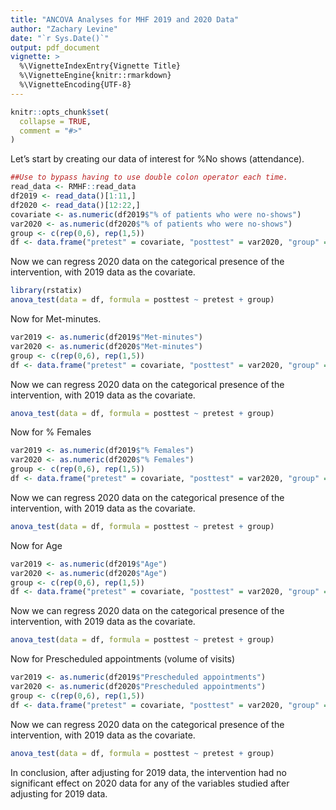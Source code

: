 ```yaml
---
title: "ANCOVA Analyses for MHF 2019 and 2020 Data"
author: "Zachary Levine"
date: "`r Sys.Date()`"
output: pdf_document
vignette: >
  %\VignetteIndexEntry{Vignette Title}
  %\VignetteEngine{knitr::rmarkdown}
  %\VignetteEncoding{UTF-8}
---
```


```r
knitr::opts_chunk$set(
  collapse = TRUE,
  comment = "#>"
)
```

Let's start by creating our data of interest for %No shows (attendance).

```r
##Use to bypass having to use double colon operator each time.
read_data <- RMHF::read_data
df2019 <- read_data()[1:11,]
df2020 <- read_data()[12:22,]
covariate <- as.numeric(df2019$"% of patients who were no-shows")
var2020 <- as.numeric(df2020$"% of patients who were no-shows")
group <- c(rep(0,6), rep(1,5))
df <- data.frame("pretest" = covariate, "posttest" = var2020, "group" = group, stringsAsFactors = FALSE)
```
Now we can regress 2020 data on the categorical presence of the intervention, with 2019 data as the covariate.
```r
library(rstatix)
anova_test(data = df, formula = posttest ~ pretest + group)
```

Now for Met-minutes.

```r
var2019 <- as.numeric(df2019$"Met-minutes")
var2020 <- as.numeric(df2020$"Met-minutes")
group <- c(rep(0,6), rep(1,5))
df <- data.frame("pretest" = covariate, "posttest" = var2020, "group" = group, stringsAsFactors = FALSE)
```
Now we can regress 2020 data on the categorical presence of the intervention, with 2019 data as the covariate.
```r
anova_test(data = df, formula = posttest ~ pretest + group)
```

Now for % Females

```r
var2019 <- as.numeric(df2019$"% Females")
var2020 <- as.numeric(df2020$"% Females")
group <- c(rep(0,6), rep(1,5))
df <- data.frame("pretest" = covariate, "posttest" = var2020, "group" = group, stringsAsFactors = FALSE)
```
Now we can regress 2020 data on the categorical presence of the intervention, with 2019 data as the covariate.
```r
anova_test(data = df, formula = posttest ~ pretest + group)
```

Now for Age

```r
var2019 <- as.numeric(df2019$"Age")
var2020 <- as.numeric(df2020$"Age")
group <- c(rep(0,6), rep(1,5))
df <- data.frame("pretest" = covariate, "posttest" = var2020, "group" = group, stringsAsFactors = FALSE)
```
Now we can regress 2020 data on the categorical presence of the intervention, with 2019 data as the covariate.
```r
anova_test(data = df, formula = posttest ~ pretest + group)
```

Now for Prescheduled appointments (volume of visits)
```r
var2019 <- as.numeric(df2019$"Prescheduled appointments")
var2020 <- as.numeric(df2020$"Prescheduled appointments")
group <- c(rep(0,6), rep(1,5))
df <- data.frame("pretest" = covariate, "posttest" = var2020, "group" = group, stringsAsFactors = FALSE)
```

Now we can regress 2020 data on the categorical presence of the intervention, with 2019 data as the covariate.
```r
anova_test(data = df, formula = posttest ~ pretest + group)
```

In conclusion, after adjusting for 2019 data, the intervention had no significant effect on 2020 data for any of the variables studied after adjusting for 2019 data.

